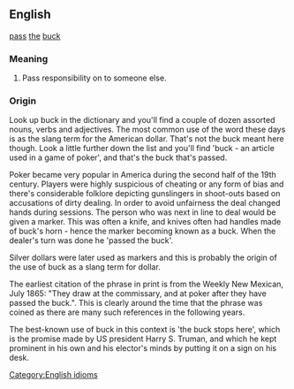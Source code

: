 ==English==
[[pass]] [[the]] [[buck]]
=== Meaning ===

#Pass responsibility on to someone else.

=== Origin ===

Look up buck in the dictionary and you'll find a couple of dozen assorted nouns, verbs and adjectives. The most common use of the word these days is as the slang term for the American dollar. That's not the buck meant here though. Look a little further down the list and you'll find 'buck - an article used in a game of poker', and that's the buck that's passed.

Poker became very popular in America during the second half of the 19th century. Players were highly suspicious of cheating or any form of bias and there's considerable folklore depicting gunslingers in shoot-outs based on accusations of dirty dealing. In order to avoid unfairness the deal changed hands during sessions. The person who was next in line to deal would be given a marker. This was often a knife, and knives often had handles made of buck's horn - hence the marker becoming known as a buck. When the dealer's turn was done he 'passed the buck'.

Silver dollars were later used as markers and this is probably the origin of the use of buck as a slang term for dollar.

The earliest citation of the phrase in print is from the Weekly New Mexican, July 1865: "They draw at the commissary, and at poker after they have passed the buck.". This is clearly around the time that the phrase was coined as there are many such references in the following years.

The best-known use of buck in this context is 'the buck stops here', which is the promise made by US president Harry S. Truman, and which he kept prominent in his own and his elector's minds by putting it on a sign on his desk. 
[[Category:English idioms]]